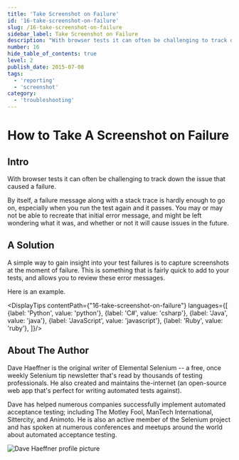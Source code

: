 ```yaml
---
title: 'Take Screenshot on Failure'
id: '16-take-screenshot-on-failure'
slug: /16-take-screenshot-on-failure
sidebar_label: Take Screenshot on Failure
description: "With browser tests it can often be challenging to track down the issue that caused a failure. By itself, a failure message along with a stack trace is hardly enough to go on, especially when you run the test again and it passes. You may or may not be able to recreate that initial error message, and might be left wondering what it was, and whether or not it will cause issues in the future."
number: 16
hide_table_of_contents: true
level: 2
publish_date: 2015-07-08
tags:
  - 'reporting'
  - 'screenshot'
category:
  - 'troubleshooting'
---
```


# How to Take A Screenshot on Failure

## Intro

With browser tests it can often be challenging to track down the issue that caused a failure.

By itself, a failure message along with a stack trace is hardly enough to go on, especially when you run the test
again and it passes. You may or may not be able to recreate that initial error message, and might be left wondering
what it was, and whether or not it will cause issues in the future.

## A Solution

A simple way to gain insight into your test failures is to capture screenshots at the moment of failure. This is
something that is fairly quick to add to your tests, and allows you to review these error messages.

Here is an example.



<DisplayTips contentPath={"16-take-screenshot-on-failure"} languages={[
    {label: 'Python', value: 'python'},
    {label: 'C#', value: 'csharp'},
    {label: 'Java', value: 'java'},
    {label: 'JavaScript', value: 'javascript'},
    {label: 'Ruby', value: 'ruby'},
]}/>


## About The Author

Dave Haeffner is the original writer of Elemental Selenium -- a free, once weekly Selenium tip newsletter that's read
by thousands of testing professionals. He also created and maintains the-internet (an open-source web app that's
perfect for writing automated tests against).

Dave has helped numerous companies successfully implement automated acceptance testing; including The Motley Fool,
ManTech International, Sittercity, and Animoto. He is also an active member of the Selenium project and has spoken
at numerous conferences and meetups around the world about automated acceptance testing.

![Dave Haeffner profile picture](/img/authors/dave-haeffner.jpeg#author-img 'a title')

